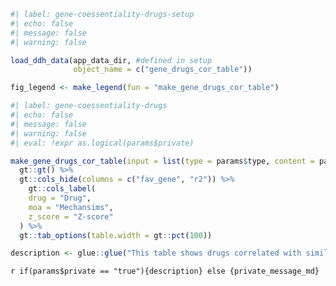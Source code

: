 ```r
#| label: gene-coessentiality-drugs-setup
#| echo: false
#| message: false
#| warning: false

load_ddh_data(app_data_dir, #defined in setup
              object_name = c("gene_drugs_cor_table"))

fig_legend <- make_legend(fun = "make_gene_drugs_cor_table")
```


```r
#| label: gene-coessentiality-drugs
#| echo: false
#| message: false
#| warning: false
#| eval: !expr as.logical(params$private)

make_gene_drugs_cor_table(input = list(type = params$type, content = params$content)) %>% 
  gt::gt() %>% 
  gt::cols_hide(columns = c("fav_gene", "r2")) %>% 
    gt::cols_label(
    drug = "Drug", 
    moa = "Mechansims", 
    z_score = "Z-score"
  ) %>% 
  gt::tab_options(table.width = gt::pct(100))

description <- glue::glue("This table shows drugs correlated with similar cell dependency profiles as {params$content}.")
```
`r if(params$private == "true"){description} else {private_message_md}`  